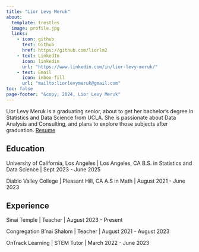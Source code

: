 ```yaml
---
title: "Lior Levy Meruk"
about:
  template: trestles
  image: profile.jpg
  links:
    - icon: github
      text: Github
      href: https://github.com/liorlm2
    - text: LinkedIn
      icon: linkedin
      url: "https://www.linkedin.com/in/lior-levy-meruk/"
    - text: Email
      icon: inbox-fill
      url: "mailto:liorlevymeruk@gmail.com"
toc: false
page-footer: "&copy; 2024, Lior Levy Meruk"
---
```


Lior Levy Meruk is a graduating senior, about to get her bachelor's degree in Statistics and Data Science from UCLA. She is passionate about Data Analysis and Consulting, and plans to explore those subjects after graduation.
[Resume](/Lior_Levy_Meruk_Resume.pdf)

## Education

University of California, Los Angeles \| Los Angeles, CA B.S. in Statistics and Data Science \| Sept 2023 - June 2025

Diablo Valley College \| Pleasant Hill, CA A.S in Math \| August 2021 - June 2023

## Experience

Sinai Temple \| Teacher \| August 2023 - Present

Congregation B'nai Shalom \| Teacher \| August 2021 - August 2023

OnTrack Learning \| STEM Tutor \| March 2022 - June 2023
